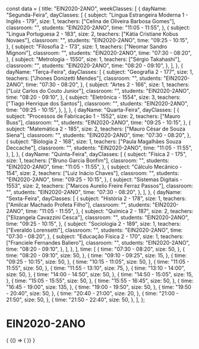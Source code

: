 const data = {
  title: "EIN2020-2ANO",
  weekClasses: [
    {
      dayName: "Segunda-Feira",
      dayClasses: [
        {
          subject: "Lingua Estrangeira Moderna 1 - Inglês - 179",
          size: 1,
          teachers: ["Celina de Oliveira Barbosa Gomes"],
          classroom: "",
          students: "EIN2020-2ANO",
          time: "11:05 - 11:55",
        },
        {
          subject: "Lingua Portuguesa 2 - 183",
          size: 2,
          teachers: ["Kátia Cristiane Kobus Novaes"],
          classroom: "",
          students: "EIN2020-2ANO",
          time: "09:25 - 10:15",
        },
        {
          subject: "Filosofia 2 - 173",
          size: 1,
          teachers: ["Neomar Sandro Mignoni"],
          classroom: "",
          students: "EIN2020-2ANO",
          time: "07:30 - 08:20",
        },
        {
          subject: "Metrologia - 1550",
          size: 1,
          teachers: ["Sérgio Takahashi"],
          classroom: "",
          students: "EIN2020-2ANO",
          time: "08:20 - 09:10",
        },
      ],
    },
    {
      dayName: "Terça-Feira",
      dayClasses: [
        {
          subject: "Geografia 2 - 177",
          size: 1,
          teachers: ["Jhones Donizetti Mendes"],
          classroom: "",
          students: "EIN2020-2ANO",
          time: "07:30 - 08:20",
        },
        {
          subject: "Artes 2 - 166",
          size: 1,
          teachers: ["Luiz Carlos do Couto Junior"],
          classroom: "",
          students: "EIN2020-2ANO",
          time: "08:20 - 09:10",
        },
        {
          subject: "Eletrônica - 1554",
          size: 3,
          teachers: ["Tiago Henrique dos Santos"],
          classroom: "",
          students: "EIN2020-2ANO",
          time: "09:25 - 10:15",
        },
      ],
    },
    {
      dayName: "Quarta-Feira",
      dayClasses: [
        {
          subject: "Processos de Fabricação 1 - 1552",
          size: 2,
          teachers: ["Mauro Buss"],
          classroom: "",
          students: "EIN2020-2ANO",
          time: "09:25 - 10:15",
        },
        {
          subject: "Matemática 2 - 185",
          size: 2,
          teachers: ["Mauro César de Souza Siena"],
          classroom: "",
          students: "EIN2020-2ANO",
          time: "07:30 - 08:20",
        },
        {
          subject: "Biologia 2 - 168",
          size: 1,
          teachers: ["Paula Magalhães Souza Deccache"],
          classroom: "",
          students: "EIN2020-2ANO",
          time: "11:05 - 11:55",
        },
      ],
    },
    {
      dayName: "Quinta-Feira",
      dayClasses: [
        {
          subject: "Física 2 - 175",
          size: 1,
          teachers: ["Bruno Garcia Bonfim"],
          classroom: "",
          students: "EIN2020-2ANO",
          time: "11:05 - 11:55",
        },
        {
          subject: "Cálculo Mecânico - 154",
          size: 2,
          teachers: ["Luiz Inácio Chaves"],
          classroom: "",
          students: "EIN2020-2ANO",
          time: "09:25 - 10:15",
        },
        {
          subject: "Sistemas Digitais - 1553",
          size: 2,
          teachers: ["Marcos Aurelio Freire Ferraz Passos"],
          classroom: "",
          students: "EIN2020-2ANO",
          time: "07:30 - 08:20",
        },
      ],
    },
    {
      dayName: "Sexta-Feira",
      dayClasses: [
        {
          subject: "História 2 - 178",
          size: 1,
          teachers: ["Amilcar Machado Profeta Filho"],
          classroom: "",
          students: "EIN2020-2ANO",
          time: "11:05 - 11:55",
        },
        {
          subject: "Química 2 - 187",
          size: 2,
          teachers: ["Elizangela Cavazzini Cesca"],
          classroom: "",
          students: "EIN2020-2ANO",
          time: "09:25 - 10:15",
        },
        {
          subject: "Sociologia 2 - 189",
          size: 1,
          teachers: ["Everaldo Lorensetti"],
          classroom: "",
          students: "EIN2020-2ANO",
          time: "07:30 - 08:20",
        },
        {
          subject: "Educação Física 2 - 170",
          size: 1,
          teachers: ["Franciele Fernandes Baliero"],
          classroom: "",
          students: "EIN2020-2ANO",
          time: "08:20 - 09:10",
        },
      ],
    },
  ],
  time: [
    {
      time: "07:30 - 08:20",
      size: 50,
    },
    {
      time: "08:20 - 09:10",
      size: 50,
    },
    {
      time: "09:10 - 09:25",
      size: 15,
    },
    {
      time: "09:25 - 10:15",
      size: 50,
    },
    {
      time: "10:15 - 11:05",
      size: 50,
    },
    {
      time: "11:05 - 11:55",
      size: 50,
    },
    {
      time: "11:55 - 13:10",
      size: 75,
    },
    {
      time: "13:10 - 14:00",
      size: 50,
    },
    {
      time: "14:00 - 14:50",
      size: 50,
    },
    {
      time: "14:50 - 15:05",
      size: 15,
    },
    {
      time: "15:05 - 15:55",
      size: 50,
    },
    {
      time: "15:55 - 16:45",
      size: 50,
    },
    {
      time: "16:45 - 19:00",
      size: 135,
    },
    {
      time: "19:00 - 19:50",
      size: 50,
    },
    {
      time: "19:50 - 20:40",
      size: 50,
    },
    {
      time: "20:40 - 21:00",
      size: 20,
    },
    {
      time: "21:00 - 21:50",
      size: 50,
    },
    {
      time: "21:50 - 22:40",
      size: 50,
    },
  ],
};

# EIN2020-2ANO

<div>
  {
    <BrowserOnly>
      {() => (
        <Grid
          title={data.title}
          weekClasses={data.weekClasses}
          time={data.time}
        />
      )}
    </BrowserOnly>
  }
</div>
